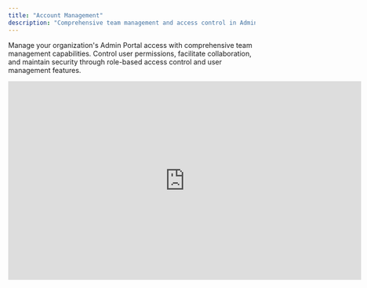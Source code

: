 ```yaml
---
title: "Account Management"
description: "Comprehensive team management and access control in Admin Portal with role-based permissions, user invitations, and collaborative workspace administration."
---
```


Manage your organization's Admin Portal access with comprehensive team management capabilities. Control user permissions, facilitate collaboration, and maintain security through role-based access control and user management features.

<iframe width="720" height="405" src="https://www.youtube.com/embed/TAItd6aB-nY?si=6wwfIrZJFESlazcK" title="YouTube video player" frameborder="0" allow="accelerometer; autoplay; clipboard-write; encrypted-media; gyroscope; picture-in-picture; web-share" referrerpolicy="strict-origin-when-cross-origin" allowfullscreen />

<Info>
  Account Management enables teams of up to 50 users to collaborate effectively on social.plus applications with granular permission controls and secure access management.
</Info>

## Overview

<CardGroup cols={2}>
  <Card title="Team Management" icon="users" href="#team-collaboration">
    Invite team members and manage collaborative access to applications
  </Card>
  <Card title="Role-Based Access" icon="key" href="#roles-permissions">
    Control access with five distinct role levels and granular permissions
  </Card>
  <Card title="User Invitations" icon="user-plus" href="#user-management">
    Streamlined invitation process with email-based user onboarding
  </Card>
  <Card title="Security Controls" icon="shield" href="#security-features">
    Authentication methods and access control for organizational security
  </Card>
</CardGroup>

## Team Collaboration

<Tabs>
  <Tab title="Multi-User Access">
    ### Collaborative Workspace

    **Team Benefits:**

    - Support for up to 50 team members per organization
    - Simultaneous access for multiple users
    - Collaborative application management
    - Shared dashboard and analytics access
    - Coordinated development and operations

    **Collaboration Features:**

    - Real-time activity sharing
    - Audit trails for all actions
    - Team notification systems
    - Shared resource management
    - Coordinated permission management

    **Workspace Organization:**

    - Department-based access control
    - Project-specific team assignments
    - Cross-functional collaboration support
    - External consultant access management
    - Temporary access provisions
  </Tab>
  <Tab title="Access Management">
    ### Permission Control

    <AccordionGroup>
      <Accordion title="Access Patterns">
        **Common Team Structures:**

        - **Development Teams**: Developers and technical leads
        - **Operations Teams**: Moderators and administrators
        - **Analytics Teams**: Analysts and data scientists
        - **Management Teams**: Executives and project managers
        - **Mixed Teams**: Cross-functional collaboration groups

        **Access Strategies:**

        - Role-based team composition
        - Project-based access grants
        - Temporary contractor access
        - Client collaboration spaces
        - Vendor integration support
      </Accordion>
      <Accordion title="Organizational Benefits">
        **Efficiency Improvements:**

        - Reduced bottlenecks from single-user access
        - Distributed workload management
        - Specialized role assignments
        - Improved response times
        - Enhanced operational continuity

        **Security Advantages:**

        - Granular permission control
        - Audit trail visibility
        - Access revocation capabilities
        - Role-based security policies
        - Principle of least privilege enforcement
      </Accordion>
    </AccordionGroup>
  </Tab>
</Tabs>

## Roles & Permissions

<Tabs>
  <Tab title="Role Hierarchy">
    ### Permission Levels

    <AccordionGroup>
      <Accordion title="Analyst">
        **Dashboard-Focused Role:**

        - **Primary Access**: Dashboard and analytics only
        - **Use Cases**: Data analysis, reporting, performance monitoring
        - **Restrictions**: No application management or billing access
        - **Ideal For**: Data scientists, business analysts, reporting specialists

        **Capabilities:**

        - View comprehensive analytics dashboards
        - Generate and export reports
        - Monitor key performance indicators
        - Track user engagement metrics
        - Analyze platform usage trends

        **Security Benefits:**

        - Read-only access minimizes risk
        - No configuration change capabilities
        - Limited exposure to sensitive data
        - Focused access scope
        - Audit trail for all activities
      </Accordion>
      <Accordion title="Developer">
        **Technical Implementation Role:**

        - **Primary Access**: Application configuration and technical details
        - **Use Cases**: SDK integration, API management, technical configuration
        - **Restrictions**: No dashboard, billing, or member management access
        - **Ideal For**: Software developers, technical integrators, DevOps engineers

        **Technical Capabilities:**

        - View and manage API keys
        - Configure application settings
        - Access technical documentation
        - Monitor integration health
        - Manage development environments

        **Development Workflow:**

        - Safe environment for technical changes
        - Separation from business analytics
        - Focus on implementation tasks
        - Reduced distractions from non-technical features
        - Clear technical responsibility boundaries
      </Accordion>
      <Accordion title="Moderator">
        **Content & Community Management:**

        - **Primary Access**: Applications and dashboard for community oversight
        - **Use Cases**: Community management, content moderation, user engagement
        - **Restrictions**: No billing, member management, or financial access
        - **Ideal For**: Community managers, content moderators, customer success teams

        **Moderation Capabilities:**

        - Monitor community health metrics
        - Access user engagement analytics
        - View application performance data
        - Track content and interaction trends
        - Generate community reports

        **Community Focus:**

        - Balanced access to operational and analytical tools
        - Community health monitoring
        - User behavior analysis
        - Content performance tracking
        - Engagement optimization insights
      </Accordion>
      <Accordion title="Admin">
        **Operational Management Role:**

        - **Primary Access**: Full application management and team coordination
        - **Use Cases**: Project management, team coordination, operational oversight
        - **Restrictions**: No billing or plan management access
        - **Ideal For**: Project managers, team leads, operations managers

        **Administrative Capabilities:**

        - Create and edit applications
        - Manage team members and invitations
        - Access comprehensive dashboard analytics
        - Coordinate development and operations
        - Oversee project execution

        **Management Features:**

        - Team member invitation and management
        - Application lifecycle management
        - Cross-project coordination
        - Resource allocation oversight
        - Performance monitoring and reporting
      </Accordion>
      <Accordion title="Super Admin">
        **Full Organizational Control:**

        - **Primary Access**: Complete platform access including financial management
        - **Use Cases**: Organizational leadership, financial oversight, strategic planning
        - **Capabilities**: All features including billing and user role management
        - **Ideal For**: C-level executives, financial managers, organizational leaders

        **Executive Capabilities:**

        - Full financial oversight and billing management
        - Complete user role management
        - Strategic planning and resource allocation
        - Organizational policy enforcement
        - Vendor and partner relationship management

        **Strategic Features:**

        - Comprehensive business intelligence access
        - Financial performance tracking
        - Strategic decision-making support
        - Organizational compliance oversight
        - Long-term planning and forecasting
      </Accordion>
    </AccordionGroup>
  </Tab>
  <Tab title="Permission Matrix">
    ### Detailed Access Control

    | **Permission**          | **Analyst** | **Developer** | **Moderator** | **Admin** | **Super Admin** |
    | ----------------------- | ----------- | ------------- | ------------- | --------- | --------------- |
    | **View Applications**   | ❌           | ✅             | ✅             | ✅         | ✅               |
    | **Create Applications** | ❌           | ❌             | ❌             | ✅         | ✅               |
    | **Edit Applications**   | ❌           | ❌             | ❌             | ✅         | ✅               |
    | **Delete Applications** | ❌           | ❌             | ❌             | ❌         | ✅               |
    | **View Dashboard**      | ✅           | ❌             | ✅             | ✅         | ✅               |
    | **Export Analytics**    | ✅           | ❌             | ✅             | ✅         | ✅               |
    | **View Billing**        | ❌           | ❌             | ❌             | ❌         | ✅               |
    | **Manage Payments**     | ❌           | ❌             | ❌             | ❌         | ✅               |
    | **View Plan Details**   | ❌           | ❌             | ❌             | ❌         | ✅               |
    | **Upgrade/Downgrade**   | ❌           | ❌             | ❌             | ❌         | ✅               |
    | **View Members**        | ❌           | ❌             | ❌             | ✅         | ✅               |
    | **Invite Members**      | ❌           | ❌             | ❌             | ✅         | ✅               |
    | **Remove Members**      | ❌           | ❌             | ❌             | ❌         | ✅               |
    | **Change Roles**        | ❌           | ❌             | ❌             | ❌         | ✅               |

    ### Advanced Permissions

    <AccordionGroup>
      <Accordion title="Application Management">
        **Application Lifecycle:**

        - **Create**: Set up new social.plus applications
        - **Configure**: Modify application settings and parameters
        - **Deploy**: Manage application deployment and environments
        - **Monitor**: Track application performance and health
        - **Archive**: Decommission and archive unused applications

        **Configuration Control:**

        - API key management and rotation
        - Webhook configuration and testing
        - Security settings and access controls
        - Integration setup and management
        - Environment variable management
      </Accordion>
      <Accordion title="Financial Management">
        **Billing Oversight:**

        - View and manage subscription plans
        - Monitor usage and billing metrics
        - Configure payment methods and billing cycles
        - Generate financial reports and forecasts
        - Manage cost optimization strategies

        **Budget Control:**

        - Set spending limits and alerts
        - Track cost allocation across applications
        - Monitor usage-based billing
        - Manage vendor relationships
        - Plan capacity and scaling costs
      </Accordion>
      <Accordion title="Team Management">
        **User Administration:**

        - Invite and onboard new team members
        - Assign and modify user roles
        - Manage user access and permissions
        - Monitor user activity and performance
        - Handle user offboarding and access revocation

        **Collaboration Management:**

        - Facilitate cross-team collaboration
        - Manage project-based access
        - Configure notification preferences
        - Coordinate team communication
        - Oversee compliance and security training
      </Accordion>
    </AccordionGroup>
  </Tab>
</Tabs>

## User Management

<Tabs>
  <Tab title="User Invitations">
    ### Team Member Onboarding

    <Steps>
      <Step title="Access Member Management">
        Navigate to **Account** → **Manage Members** in the Admin Portal
      </Step>
      <Step title="Initiate Invitation">
        Click **"Invite Members"** button in the top-right corner
      </Step>
      <Step title="Configure User Details">
        Enter email address and select appropriate role for the new team member
      </Step>
      <Step title="Send Invitation">
        Click **"Invite Member"** to send invitation email
      </Step>
      <Step title="Monitor Acceptance">
        Track invitation status and follow up as needed
      </Step>
    </Steps>
    ### Invitation Management

    <AccordionGroup>
      <Accordion title="Invitation Process">
        **Email-Based Invitations:**

        - Automated invitation email delivery
        - Secure invitation links with expiration
        - Role-specific onboarding information
        - Clear instructions for account setup
        - Support contact information included

        **Invitation Tracking:**

        - Sent invitation monitoring
        - Acceptance status tracking
        - Resend capabilities for expired invitations
        - Bulk invitation management
        - Integration with HR systems

        **Security Measures:**

        - Time-limited invitation links
        - Email verification requirements
        - Domain-based restrictions
        - Multi-factor authentication setup
        - Access audit trail initiation
      </Accordion>
      <Accordion title="User Limits & Quotas">
        **Organization Limits:**

        - Maximum 50 users per organization
        - Role-based distribution recommendations
        - Active user monitoring
        - Seat management and optimization
        - Expansion planning guidance

        **Quota Management:**

        - Current user count tracking
        - Available seat monitoring
        - Usage optimization recommendations
        - Upgrade guidance for larger teams
        - Cost optimization strategies

        **Planning Considerations:**

        - Team growth projections
        - Role distribution strategies
        - Seasonal access requirements
        - Contractor and consultant access
        - Client collaboration needs
      </Accordion>
    </AccordionGroup>
  </Tab>
  <Tab title="User Lifecycle">
    ### Complete User Management

    <AccordionGroup>
      <Accordion title="Onboarding Process">
        **New User Setup:**

        - Welcome email with portal access instructions
        - Role-specific training materials and resources
        - Initial configuration guidance
        - Team introduction and contact information
        - Security policy acknowledgment

        **First-Time Experience:**

        - Guided portal tour based on user role
        - Essential feature introductions
        - Relevant documentation access
        - Team communication channel setup
        - Initial task assignments

        **Training & Support:**

        - Role-specific training programs
        - Documentation and resource libraries
        - Mentoring and buddy system options
        - Regular check-ins and feedback sessions
        - Continuous learning opportunities
      </Accordion>
      <Accordion title="Ongoing Management">
        **User Activity Monitoring:**

        - Login frequency tracking
        - Feature usage analytics
        - Collaboration pattern analysis
        - Performance contribution assessment
        - Security compliance monitoring

        **Role Evolution:**

        - Performance-based role adjustments
        - Career development pathway support
        - Cross-functional collaboration enablement
        - Skill development recognition
        - Leadership development opportunities

        **Maintenance Tasks:**

        - Regular access reviews and audits
        - Permission updates and adjustments
        - Security policy compliance verification
        - Training completion tracking
        - User satisfaction surveys
      </Accordion>
      <Accordion title="Offboarding Process">
        **Access Termination:**

        - Immediate access revocation upon departure
        - Data backup and knowledge transfer
        - Equipment and credential recovery
        - Exit interview and feedback collection
        - Documentation updates and maintenance

        **Security Procedures:**

        - Account deactivation and archival
        - API key revocation and rotation
        - Shared account password changes
        - Access audit trail review
        - Security incident assessment

        **Knowledge Preservation:**

        - Project documentation handover
        - Configuration and setup documentation
        - Client relationship transition
        - Institutional knowledge capture
        - Successor training and preparation
      </Accordion>
    </AccordionGroup>
  </Tab>
</Tabs>

## Security Features

<Tabs>
  <Tab title="Authentication Methods">
    ### Secure Access Control

    <AccordionGroup>
      <Accordion title="Authentication Options">
        **Super Admin Authentication:**

        - Single Sign-On (SSO) integration
        - SAML-based authentication
        - Multi-factor authentication (MFA)
        - Domain-based access controls
        - Corporate identity provider integration

        **Standard User Authentication:**

        - Email and password authentication
        - Strong password policy enforcement
        - Account lockout protection
        - Password reset and recovery
        - Session management and timeouts

        **Enhanced Security Features:**

        - Conditional access policies
        - Risk-based authentication
        - Device registration and management
        - Geographic access restrictions
        - Time-based access controls
      </Accordion>
      <Accordion title="Security Policies">
        **Access Control Policies:**

        - Role-based access control (RBAC)
        - Principle of least privilege
        - Regular access reviews and audits
        - Automated provisioning and deprovisioning
        - Compliance monitoring and reporting

        **Security Compliance:**

        - Industry standard compliance (SOC 2, ISO 27001)
        - Data protection regulation adherence (GDPR, CCPA)
        - Security audit trail maintenance
        - Incident response procedures
        - Security awareness training

        **Monitoring & Alerting:**

        - Failed authentication monitoring
        - Suspicious activity detection
        - Access pattern analysis
        - Real-time security alerts
        - Comprehensive audit logging
      </Accordion>
    </AccordionGroup>
  </Tab>
  <Tab title="Access Control">
    ### Advanced Security Management

    <AccordionGroup>
      <Accordion title="Permission Management">
        **Granular Controls:**

        - Feature-level permission assignment
        - Time-based access restrictions
        - IP address whitelist management
        - Device-based access controls
        - Application-specific permissions

        **Dynamic Access Control:**

        - Context-aware permission adjustment
        - Risk-based access modification
        - Temporary privilege elevation
        - Emergency access procedures
        - Automated permission reviews

        **Compliance Features:**

        - Segregation of duties enforcement
        - Approval workflows for sensitive actions
        - Change management controls
        - Data access governance
        - Privacy protection measures
      </Accordion>
      <Accordion title="Audit & Compliance">
        **Activity Monitoring:**

        - Comprehensive audit trail logging
        - User activity tracking and analysis
        - Permission change notifications
        - Security event monitoring
        - Compliance report generation

        **Regulatory Compliance:**

        - GDPR data protection compliance
        - SOX financial controls adherence
        - HIPAA healthcare privacy protection
        - Industry-specific compliance support
        - Regular compliance assessments

        **Risk Management:**

        - Continuous risk assessment
        - Threat detection and response
        - Vulnerability management
        - Incident response procedures
        - Business continuity planning
      </Accordion>
    </AccordionGroup>
  </Tab>
</Tabs>

## Best Practices

<AccordionGroup>
  <Accordion title="Team Organization">
    **Effective Team Structure:**

    - **Role Alignment**: Match user roles to actual job responsibilities
    - **Minimal Access**: Apply principle of least privilege consistently
    - **Regular Reviews**: Conduct quarterly access and role reviews
    - **Clear Responsibilities**: Define role boundaries and expectations clearly
    - **Documentation**: Maintain current role and access documentation

    **Collaboration Optimization:**

    - Create cross-functional teams for projects
    - Establish clear communication channels
    - Define escalation procedures for issues
    - Implement regular team sync meetings
    - Foster knowledge sharing and mentoring
  </Accordion>
  <Accordion title="Security Management">
    **Security Best Practices:**

    - **Access Reviews**: Conduct regular access audits and reviews
    - **Strong Authentication**: Implement MFA for all users
    - **Monitoring**: Monitor user activity and access patterns
    - **Training**: Provide regular security awareness training
    - **Incident Response**: Maintain clear incident response procedures

    **Compliance Considerations:**

    - Understand regulatory requirements for your industry
    - Implement data protection and privacy controls
    - Maintain comprehensive audit trails
    - Regular compliance assessments and reviews
    - Document security policies and procedures
  </Accordion>
  <Accordion title="Operational Excellence">
    **Management Optimization:**

    - **Automation**: Automate routine user management tasks
    - **Scalability**: Plan for team growth and changing needs
    - **Efficiency**: Streamline onboarding and offboarding processes
    - **Performance**: Monitor and optimize team collaboration
    - **Continuous Improvement**: Regularly assess and improve processes

    **Success Metrics:**

    - User satisfaction with access and tools
    - Time to productivity for new team members
    - Security incident frequency and resolution
    - Compliance audit results
    - Team collaboration effectiveness
  </Accordion>
</AccordionGroup>

---

<Tip>
  Effective account management balances security with usability. Regularly review role assignments and access patterns to ensure optimal team collaboration while maintaining security standards.
</Tip>